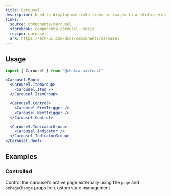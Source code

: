 ```yaml
---
title: Carousel
description: Used to display multiple items or images in a sliding view.
links:
  source: components/carousel
  storybook: components-carousel--basic
  recipe: carousel
  ark: https://ark-ui.com/docs/components/carousel
---
```


<ExampleTabs name="carousel-basic" />

## Usage

```jsx
import { Carousel } from "@chakra-ui/react"
```

```jsx
<Carousel.Root>
  <Carousel.ItemGroup>
    <Carousel.Item />
  </Carousel.ItemGroup>

  <Carousel.Control>
    <Carousel.PrevTrigger />
    <Carousel.NextTrigger />
  </Carousel.Control>

  <Carousel.IndicatorGroup>
    <Carousel.Indicator />
  </Carousel.IndicatorGroup>
</Carousel.Root>
```

## Examples

### Controlled

Control the carousel's active page externally using the `page` and
`onPageChange` props for custom state management.

<ExampleTabs name="carousel-controlled" />
